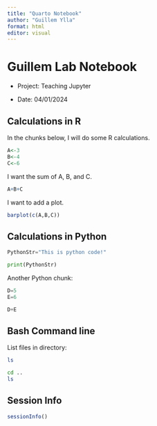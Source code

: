 ```yaml
---
title: "Quarto Notebook"
author: "Guillem Ylla"
format: html
editor: visual
---
```


# Guillem Lab Notebook

-   Project: Teaching Jupyter

-   Date: 04/01/2024

## Calculations in R

In the chunks below, I will do some R calculations.

```r
A<-3
B<-4
C<-6
```

I want the sum of A, B, and C.

```r
A+B+C
```

I want to add a plot.

```r
barplot(c(A,B,C))
```

## Calculations in Python

```python

PythonStr="This is python code!"

print(PythonStr)
```

Another Python chunk:

```python
D=5
E=6

D+E
```

## Bash Command line

List files in directory:

```bash
ls
```

```bash
cd ..
ls
```

## Session Info

```r
sessionInfo()
```
